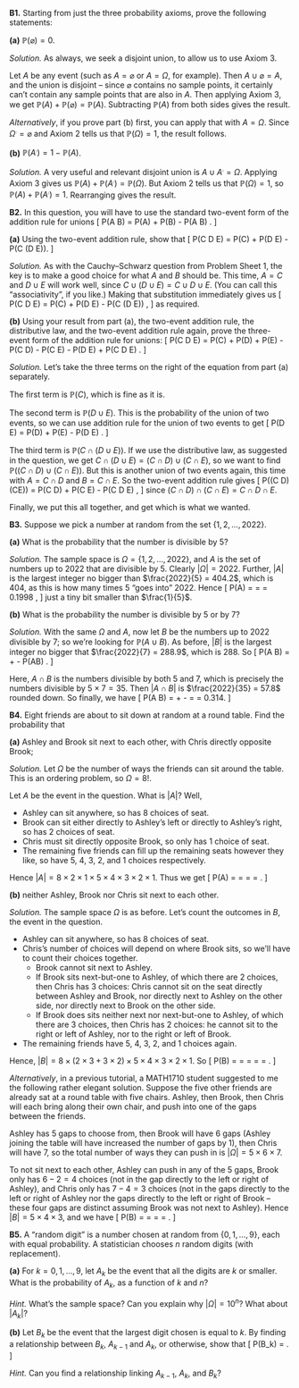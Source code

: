 


::::: {.myq}
**B1.** Starting from just the three probability axioms, prove the following statements:

:::: {.subq}
**(a)** $\mathbb P(\varnothing) = 0$.

::: {.myanswers data-latex=""}
*Solution.* As always, we seek a disjoint union, to allow us to use Axiom 3.

Let $A$ be any event (such as $A = \varnothing$ or $A = \Omega$, for example). Then $A \cup \varnothing = A$, and the union is disjoint -- since $\varnothing$ contains no sample points, it certainly can't contain any sample points that are also in $A$. Then applying Axiom 3, we get $\mathbb P(A) + \mathbb P(\varnothing) = \mathbb P(A)$. Subtracting $\mathbb P(A)$ from both sides gives the result.

*Alternatively*, if you prove part (b) first, you can apply that with $A = \Omega$. Since $\Omega^\comp = \varnothing$ and Axiom 2 tells us that $\mathbb P(\Omega) = 1$, the result follows.
:::
::::

:::: {.subq}
**(b)** $\mathbb P(A^\comp) = 1 - \mathbb P(A)$.

::: {.myanswers data-latex=""}
*Solution.* A very useful and relevant disjoint union is $A \cup A^\comp = \Omega$. Applying Axiom 3 gives us $\mathbb P(A) + \mathbb P(A^\comp) = \mathbb P(\Omega)$. But Axiom 2 tells us that $\mathbb P(\Omega) = 1$, so  $\mathbb P(A) + \mathbb P(A^\comp) = 1$. Rearranging gives the result.
:::
::::
:::::

::::: {.myq}
**B2.** In this question, you will have to use the standard two-event form of the addition rule for unions
\[ \mathbb P(A \cup B) = \mathbb P(A) + \mathbb P(B) - \mathbb P(A \cap B) . \]


:::: {.subq}
**(a)** Using the two-event addition rule, show that
\[ \mathbb P(C \cup D \cup E) = \mathbb P(C) + \mathbb P(D \cup E) - \mathbb P\big(C \cap (D \cup E)\big).  \]

::: {.myanswers data-latex=""}
*Solution.* As with the Cauchy--Schwarz question from Problem Sheet 1, the key is to make a good choice for what $A$ and $B$ should be. This time, $A = C$ and $D \cup E$ will work well, since $C \cup (D \cup E) = C \cup D \cup E$. (You can call this "associativity", if you like.) Making that substitution immediately gives us
\[ \mathbb P(C \cup D \cup E) = \mathbb P(C) + \mathbb P(D \cup E) - \mathbb P\big(C \cap (D \cup E)\big) ,  \]
as required.
:::
:::: 

:::: {.subq}
**(b)** Using your result from part (a), the two-event addition rule, the distributive law, and the two-event addition rule again, prove the three-event form of the addition rule for unions:
\[
  \mathbb P(C \cup D \cup E) = \mathbb P(C) + \mathbb P(D) + \mathbb P(E) 
  - \mathbb P(C \cap D) - \mathbb P(C \cap E) - \mathbb P(D \cap E) + \mathbb P(C \cap D \cap E) .
\]

::: {.myanswers data-latex=""}
*Solution.*
Let's take the three terms on the right of the equation from part (a) separately.

The first term is $\mathbb P(C)$, which is fine as it is.

The second term is $\mathbb P(D \cup E)$. This is the probability of the union of two events, so we can use addition rule for the union of two events to get
\[ \mathbb P(D \cup E) = \mathbb P(D) + \mathbb P(E) - \mathbb P(D \cap E) . \]

The third term is $\mathbb P\big(C \cap (D \cup E)\big)$. If we use the distributive law, as suggested in the question, we get $C \cap (D \cup E) = (C \cap D) \cup (C\cap E)$, so we want to find $\mathbb P\big((C \cap D) \cup (C\cap E)\big)$. But this is another union of two events again, this time with $A = C \cap D$ and $B = C \cap E$. So the two-event addition rule gives
\[ \mathbb P\big((C \cap D) \cup (C\cap E)\big) = \mathbb P(C \cap D) + \mathbb P(C \cap E) - \mathbb P(C \cap D \cap E) , \]
since $(C \cap D) \cap (C \cap E) = C \cap D \cap E$.

Finally, we put this all together, and get
\begin{align*}
  \mathbb P(C &\cup D \cup E) \\
  &= \mathbb P(C) + \big(\mathbb P(D) + \mathbb P(E) - \mathbb P(D \cap E)\big) - \big(\mathbb P(C \cap D) + \mathbb P(C \cap E) - \mathbb P(C \cap D \cap E)\big) \\
  &= \mathbb P(C) + \mathbb P(D) + \mathbb P(E) - \mathbb P(C \cap D) - \mathbb P(C \cap E) - \mathbb P(D \cap E) + \mathbb P(C \cap D \cap E) . 
\end{align*}
which is what we wanted.
:::
::::
:::::


::::: {.myq}
**B3.** Suppose we pick a number at random from the set $\{1, 2, \dots, 2022\}$.

:::: {.subq}
**(a)** What is the probability that the number is divisible by 5?

::: {.myanswers data-latex=""}
*Solution.* The sample space is $\Omega = \{1, 2, \dots, 2022\}$, and $A$ is the set of numbers up to 2022 that are divisible by 5. Clearly $|\Omega| = 2022$. Further, $|A|$ is the largest integer no bigger than $\frac{2022}{5} = 404.2$, which is 404, as this is how many times 5 "goes into" 2022.  Hence
\[ \mathbb P(A) = \frac{|A|}{|\Omega|} = \frac{404}{2022} = 0.1998 , \]
just a tiny bit smaller than $\frac{1}{5}$.
:::
::::

:::: {.subq}
**(b)** What is the probability the number is divisible by 5 or by 7?

::: {.myanswers data-latex=""}
*Solution.* With the same $\Omega$ and $A$, now let $B$ be the numbers up to 2022 divisible by $7$; so we're looking for $\mathbb P(A \cup B)$. As before, $|B|$ is the largest integer no bigger that $\frac{2022}{7} = 288.9$, which is $288$. So
\[ \mathbb P(A \cup B) = \frac{404}{2022} + \frac{288}{2022} - \mathbb P(A\cap B) . \]

Here, $A \cap B$ is the numbers divisible by both 5 and 7, which is precisely the numbers divisible by $5 \times 7 = 35$. Then $|A \cap B|$ is $\frac{2022}{35} = 57.8$ rounded down. So finally, we have
\[ \mathbb P(A \cup B) = \frac{404}{2022} + \frac{288}{2022} - \frac{57}{2022} = \frac{635}{2022} = 0.314. \]
:::
::::
:::::



::::: {.myq}
**B4.** Eight friends are about to sit down at random at a round table. Find the probability that

:::: {.subq}
**(a)** Ashley and Brook sit next to each other, with Chris directly opposite Brook;

::: {.myanswers data-latex=""}
*Solution.*
Let $\Omega$ be the number of ways the friends can sit around the table. This is an ordering problem, so $\Omega = 8!$.

Let $A$ be the event in the question. What is $|A|$? Well,

* Ashley can sit anywhere, so has 8 choices of seat.
* Brook can sit either directly to Ashley's left or directly to Ashley's right, so has 2 choices of seat.
* Chris must sit directly opposite Brook, so only has 1 choice of seat.
* The remaining five friends can fill up the remaining seats however they like, so have 5, 4, 3, 2, and 1 choices respectively.

Hence $|A| = 8 \times 2 \times 1 \times 5 \times 4 \times 3 \times 2 \times 1$. Thus we get
\[ \mathbb P(A) = \frac{|A|}{|\Omega|} = \frac{8 \times 2 \times 1 \times 5 \times 4 \times 3 \times 2 \times 1}{8 \times 7 \times 6 \times 5 \times 4 \times 3 \times 2 \times 1} = \frac{2 \times 1}{7 \times 6} = \frac{1}{21} . \]
:::
::::

:::: {.subq}
**(b)** neither Ashley, Brook nor Chris sit next to each other.

::: {.myanswers data-latex=""}
*Solution.*
The sample space $\Omega$ is as before. Let's count the outcomes in $B$, the event in the question.

* Ashley can sit anywhere, so has 8 choices of seat.
* Chris's number of choices will depend on where Brook sits, so we'll have to count their choices together.
   * Brook cannot sit next to Ashley.
   * If Brook sits next-but-one to Ashley, of which there are 2 choices, then Chris has 3 choices: Chris cannot sit on the seat directly between Ashley and Brook, nor directly next to Ashley on the other side, nor directly next to Brook on the other side.
   * If Brook does sits neither next nor next-but-one to Ashley, of which there are 3 choices, then Chris has 2 choices: he cannot sit to the right or left of Ashley, nor to the right or left of Brook.
* The remaining friends have 5, 4, 3, 2, and 1 choices again.
   
Hence, $|B| = 8 \times (2\times 3 + 3 \times 2) \times 5 \times 4 \times 3 \times 2 \times 1$. So
\[ \mathbb P(B) = \frac{|B|}{|\Omega|} = \frac{8 \times (2\times 3 + 3 \times 2) \times 5 \times 4 \times 3 \times 2 \times 1}{8 \times 7 \times 6 \times 5 \times 4 \times 3 \times 2 \times 1} = \frac{2\times 3 + 3 \times 2}{7 \times 6} = \frac{12}{42} = \frac{2}{7} .  \]

*Alternatively*, in a previous tutorial, a MATH1710 student suggested to me the following rather elegant solution. Suppose the five other friends are already sat at a round table with five chairs. Ashley, then Brook, then Chris will each bring along their own chair, and push into one of the gaps between the friends.

Ashley has 5 gaps to choose from, then Brook will have 6 gaps (Ashley joining the table will have increased the number of gaps by 1), then Chris will have 7, so the total number of ways they can push in is $|\Omega| = 5 \times 6 \times 7$.

To not sit next to each other, Ashley can push in any of the 5 gaps, Brook only has $6 - 2 = 4$ choices (not in the gap directly to the left or right of Ashley), and Chris only has $7 - 4 = 3$ choices (not in the gaps directly to the left or right of Ashley nor the gaps directly to the left or right of Brook -- these four gaps are distinct assuming Brook was not next to Ashley). Hence $|B| = 5 \times 4 \times 3$, and we have
\[ \mathbb P(B) = \frac{5 \times 4 \times 3}{5 \times 6 \times 7} = \frac{4 \times 3}{6 \times 7} = \frac{12}{42} = \frac{2}{7}.  \]
:::
::::
:::::


::::: {.myq}
**B5.** A "random digit" is a number chosen at random from $\{0, 1, \dots, 9\}$, each with equal probability. A statistician chooses $n$ random digits (with replacement).

:::: {.subq}
**(a)** For $k = 0, 1, \dots, 9$, let $A_k$ be the event that all the digits are $k$ or smaller. What is the probability of $A_k$, as a function of $k$ and $n$?

::: {.myanswers data-latex=""}
*Hint.*
What's the sample space? Can you explain why $|\Omega| = 10^n$? What about $|A_k$|?
:::
::::

:::: {.subq}
**(b)** Let $B_k$ be the event that the largest digit chosen is equal to $k$. By finding a relationship between $B_k$, $A_{k-1}$ and $A_k$, or otherwise, show that
\[ \mathbb P(B_k) = \frac{(k+1)^n - k^n}{10^n} . \]

::: {.myanswers data-latex=""}
*Hint.*
Can you find a relationship linking $A_{k-1}$, $A_k$, and $B_k$?
:::
::::
:::::


<!--
::::: {.myq}
**B5.** Suppose your tutorial group contains 12 students -- you and 11 others. The tutor wishes to choose 4 members of the group to present their work.

:::: {.subq}
**(a)** How many ways can the tutor choose the presentation group?

::: {.myanswers data-latex=""}
*Solution.*
The tutor is sampling 4 items from 12, without replacement (the same person can't be picked twice) and where the order doesn't matter. So this is
\[ \binom{12}{4} = 495 . \]
:::
::::

:::: {.subq}
**(b)** How many ways can the tutor choose the presentation group if you are one of the presenters?

::: {.myanswers data-latex=""}
*Solution.*
Once the tutor has chosen you, she must pick 3 other students to complete the presentation group out of the other 11 students. So this is
\[ \binom{11}{3} = 165 . \]
:::
::::

:::: {.subq}
**(c)** How many ways can the tutor choose the presentation group if you are *not* one of the presenters?

::: {.myanswers data-latex=""}
*Solution.*
If the tutor doesn't chose you, she must pick all 4 presenters out of the other 11 students. So this is
\[ \binom{11}{4} = 330 . \]
:::
::::

:::: {.subq}
**(d)** Pascal's formula says that
\[ \binom{n}{k} = \binom{n-1}{k-1} + \binom{n-1}{k} . \]
Prove Pascal's formula.

::: {.myanswers data-latex=""}
*Solution.*
We'd like a "double-counting" argument, where we count the same number in two different ways. Let's follow the breadcrumbs from the first three parts of the question.

Suppose the tutorial group has $n$ students and there will be $k$ presenters. How many ways can the presentation group be chosen?

One way is simply to say that this is $\displaystyle\binom{n}{k}$.

Another way is to separately count the presentation groups that do include you and the presentation groups that don't include you, and add them together. The presentation groups including you require another $k-1$ presenters from the other $n -1$ students, which makes $\binom{n-1}{k-1}$. The presentation groups not including you require all $k$ presenters from the other $n-1$, which makes $\binom{n-1}{k}$. In total, the number of presentation groups is
\[ \binom{n-1}{k-1} + \binom{n-1}{k} . \]

Since we've counted the number of presentation groups in two different ways, these expressions must be equal.

*Alternatively*, you can prove algebraically that
\[  \frac{n(n-1)\cdots(n-k+1)}{k(k-1)\cdots2\cdot1} = \frac{(n-1)(n-2)\cdots(n-k+1)}{(k-1)(k-2)\cdots2\cdot1} + \frac{(n-1)(n-2)\cdots(n-k)}{k(k-1)\cdots2\cdot1} \]
(start by making $k!$ the common denominator on the right), but I feel that's not in the spirit of the question.
:::
::::
:::::
-->